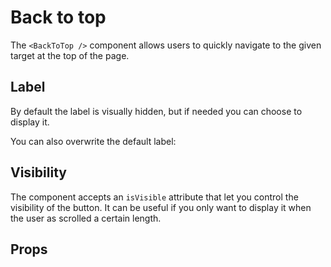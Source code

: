 
<Meta of={BackToTopStories} />

# Back to top

The `<BackToTop />` component allows users to quickly navigate to the given target at the top of the page.

<Primary />

## Label

By default the label is visually hidden, but if needed you can choose to display it.

<Canvas of={BackToTopStories.LabelVisible} />

You can also overwrite the default label:

<Canvas of={BackToTopStories.CustomLabel} />

## Visibility

The component accepts an `isVisible` attribute that let you control the visibility of the button. It can be useful if you only want to display it when the user as scrolled a certain length.

<Canvas of={BackToTopStories.Hidden} />

## Props

<ArgTypes of={BackToTopStories} />
